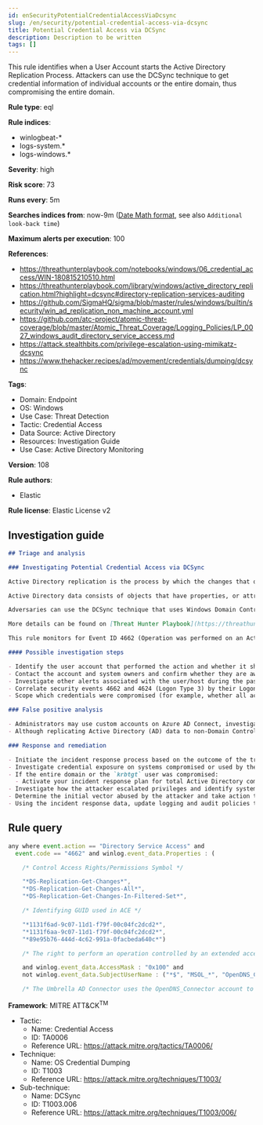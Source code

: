 ```yaml
---
id: enSecurityPotentialCredentialAccessViaDcsync
slug: /en/security/potential-credential-access-via-dcsync
title: Potential Credential Access via DCSync
description: Description to be written
tags: []
---
```


<div id="potential-credential-access-via-dcsync"></div>

This rule identifies when a User Account starts the Active Directory Replication Process. Attackers can use the DCSync technique to get credential information of individual accounts or the entire domain, thus compromising the entire domain.

**Rule type**: eql

**Rule indices**: 

* winlogbeat-*
* logs-system.*
* logs-windows.*

**Severity**: high

**Risk score**: 73

**Runs every**: 5m

**Searches indices from**: now-9m ([Date Math format](((ref))/common-options.html#date-math), see also <DocLink id="enSecurityRulesUiCreate" section="set-the-rules-schedule">`Additional look-back time`</DocLink>)

**Maximum alerts per execution**: 100

**References**: 

* https://threathunterplaybook.com/notebooks/windows/06_credential_access/WIN-180815210510.html
* https://threathunterplaybook.com/library/windows/active_directory_replication.html?highlight=dcsync#directory-replication-services-auditing
* https://github.com/SigmaHQ/sigma/blob/master/rules/windows/builtin/security/win_ad_replication_non_machine_account.yml
* https://github.com/atc-project/atomic-threat-coverage/blob/master/Atomic_Threat_Coverage/Logging_Policies/LP_0027_windows_audit_directory_service_access.md
* https://attack.stealthbits.com/privilege-escalation-using-mimikatz-dcsync
* https://www.thehacker.recipes/ad/movement/credentials/dumping/dcsync

**Tags**: 

* Domain: Endpoint
* OS: Windows
* Use Case: Threat Detection
* Tactic: Credential Access
* Data Source: Active Directory
* Resources: Investigation Guide
* Use Case: Active Directory Monitoring

**Version**: 108

**Rule authors**: 

* Elastic

**Rule license**: Elastic License v2

## Investigation guide

```markdown
## Triage and analysis

### Investigating Potential Credential Access via DCSync

Active Directory replication is the process by which the changes that originate on one domain controller are automatically transferred to other domain controllers that store the same data.

Active Directory data consists of objects that have properties, or attributes. Each object is an instance of an object class, and object classes and their respective attributes are defined in the Active Directory schema. Objects are defined by the values of their attributes, and changes to attribute values must be transferred from the domain controller on which they occur to every other domain controller that stores a replica of an affected object.

Adversaries can use the DCSync technique that uses Windows Domain Controller's API to simulate the replication process from a remote domain controller, compromising major credential material such as the Kerberos krbtgt keys used legitimately for tickets creation, but also tickets forging by attackers. This attack requires some extended privileges to succeed (DS-Replication-Get-Changes and DS-Replication-Get-Changes-All), which are granted by default to members of the Administrators, Domain Admins, Enterprise Admins, and Domain Controllers groups. Privileged accounts can be abused to grant controlled objects the right to DCsync/Replicate.

More details can be found on [Threat Hunter Playbook](https://threathunterplaybook.com/library/windows/active_directory_replication.html?highlight=dcsync#directory-replication-services-auditing) and [The Hacker Recipes](https://www.thehacker.recipes/ad/movement/credentials/dumping/dcsync).

This rule monitors for Event ID 4662 (Operation was performed on an Active Directory object) and identifies events that use the access mask 0x100 (Control Access) and properties that contain at least one of the following or their equivalent Schema-Id-GUID (DS-Replication-Get-Changes, DS-Replication-Get-Changes-All, DS-Replication-Get-Changes-In-Filtered-Set). It also filters out events that use computer accounts and also Azure AD Connect MSOL accounts (more details [here](https://techcommunity.microsoft.com/t5/microsoft-defender-for-identity/ad-connect-msol-user-suspected-dcsync-attack/m-p/788028)).

#### Possible investigation steps

- Identify the user account that performed the action and whether it should perform this kind of action.
- Contact the account and system owners and confirm whether they are aware of this activity.
- Investigate other alerts associated with the user/host during the past 48 hours.
- Correlate security events 4662 and 4624 (Logon Type 3) by their Logon ID (`winlog.logon.id`) on the Domain Controller (DC) that received the replication request. This will tell you where the AD replication request came from, and if it came from another DC or not.
- Scope which credentials were compromised (for example, whether all accounts were replicated or specific ones).

### False positive analysis

- Administrators may use custom accounts on Azure AD Connect, investigate if it is the case, and if it is properly secured. If noisy in your environment due to expected activity, consider adding the corresponding account as a exception.
- Although replicating Active Directory (AD) data to non-Domain Controllers is not a common practice and is generally not recommended from a security perspective, some software vendors may require it for their products to function correctly. If this rule is noisy in your environment due to expected activity, consider adding the corresponding account as a exception.

### Response and remediation

- Initiate the incident response process based on the outcome of the triage.
- Investigate credential exposure on systems compromised or used by the attacker to ensure all compromised accounts are identified. Reset passwords for these accounts and other potentially compromised credentials, such as email, business systems, and web services.
- If the entire domain or the `krbtgt` user was compromised:
  - Activate your incident response plan for total Active Directory compromise which should include, but not be limited to, a password reset (twice) of the `krbtgt` user.
- Investigate how the attacker escalated privileges and identify systems they used to conduct lateral movement. Use this information to determine ways the attacker could regain access to the environment.
- Determine the initial vector abused by the attacker and take action to prevent reinfection through the same vector.
- Using the incident response data, update logging and audit policies to improve the mean time to detect (MTTD) and the mean time to respond (MTTR).
```

## Rule query

```js
any where event.action == "Directory Service Access" and
  event.code == "4662" and winlog.event_data.Properties : (

    /* Control Access Rights/Permissions Symbol */

    "*DS-Replication-Get-Changes*",
    "*DS-Replication-Get-Changes-All*",
    "*DS-Replication-Get-Changes-In-Filtered-Set*",

    /* Identifying GUID used in ACE */

    "*1131f6ad-9c07-11d1-f79f-00c04fc2dcd2*",
    "*1131f6aa-9c07-11d1-f79f-00c04fc2dcd2*",
    "*89e95b76-444d-4c62-991a-0facbeda640c*")

    /* The right to perform an operation controlled by an extended access right. */

    and winlog.event_data.AccessMask : "0x100" and
    not winlog.event_data.SubjectUserName : ("*$", "MSOL_*", "OpenDNS_Connector")

    /* The Umbrella AD Connector uses the OpenDNS_Connector account to perform replication */

```

**Framework**: MITRE ATT&CK<sup>TM</sup>

* Tactic:
    * Name: Credential Access
    * ID: TA0006
    * Reference URL: https://attack.mitre.org/tactics/TA0006/
* Technique:
    * Name: OS Credential Dumping
    * ID: T1003
    * Reference URL: https://attack.mitre.org/techniques/T1003/
* Sub-technique:
    * Name: DCSync
    * ID: T1003.006
    * Reference URL: https://attack.mitre.org/techniques/T1003/006/

